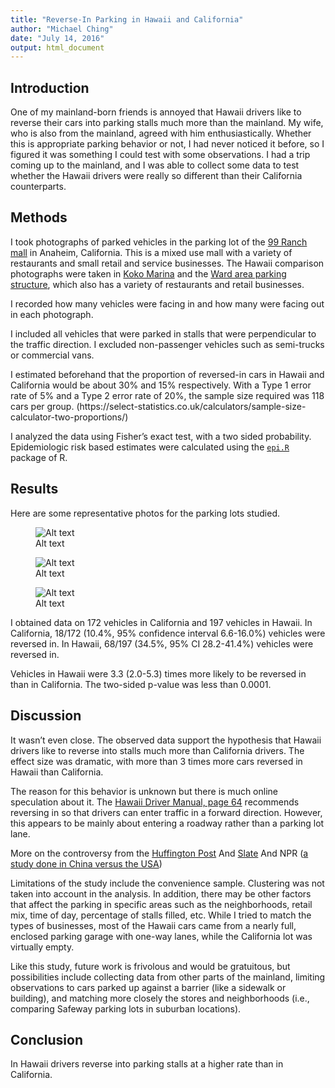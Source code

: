 ```yaml
---
title: "Reverse-In Parking in Hawaii and California"
author: "Michael Ching"
date: "July 14, 2016"
output: html_document
---
```


## Introduction

One of my mainland-born friends is annoyed that Hawaii drivers like to reverse their cars into parking stalls much more than the mainland. My wife, who is also from the mainland, agreed with him enthusiastically. Whether this is appropriate parking behavior or not, I had never noticed it before, so I figured it was something I could test with some observations. I had a trip coming up to the mainland, and I was able to collect some data to test whether the Hawaii drivers were really so different than their California counterparts.

## Methods

I took photographs of parked vehicles in the parking lot of the [99 Ranch mall](https://www.google.com/maps/place/99+Ranch+Market/@33.8411535,-117.9435128,15z/data=!4m5!3m4!1s0x0:0x867c7acd905366a!8m2!3d33.8411535!4d-117.9435128) in Anaheim, California. This is a mixed use mall with a variety of restaurants and small retail and service businesses. The Hawaii comparison photographs were taken in [Koko Marina](https://www.google.com/maps/place/Koko+Marina+Center/@21.2780102,-157.707062,17z/data=!3m1!4b1!4m5!3m4!1s0x7c001265ac2c9e61:0xf24af58b58bfd296!8m2!3d21.2780052!4d-157.7048733) and the [Ward area parking structure](https://www.google.com/maps/place/Nordstrom+Rack+Ward+Village+Shops/@21.2938104,-157.8553068,17z/data=!4m12!1m6!3m5!1s0x7c006dfb62829bb5:0xaac1f817df7b6e43!2sWard+Village!8m2!3d21.2948051!4d-157.8560471!3m4!1s0x0:0x47553222252dff70!8m2!3d21.2933142!4d-157.8514713), which also has a variety of restaurants and retail businesses. 

I recorded how many vehicles were facing in and how many were facing out in each photograph. 

I included all vehicles that were parked in stalls that were perpendicular to the traffic direction. I excluded non-passenger vehicles such as semi-trucks or commercial vans. 

I estimated beforehand that the proportion of reversed-in cars in Hawaii and California would be about 30% and 15% respectively. With a Type 1 error rate of 5% and a Type 2 error rate of 20%, the sample size required was 118 cars per group. (https://select-statistics.co.uk/calculators/sample-size-calculator-two-proportions/)

I analyzed the data using Fisher’s exact test, with a two sided probability. Epidemiologic risk based estimates were calculated using the [`epi.R`](https://cran.r-project.org/web/packages/epiR/epiR.pdf) package of R.

## Results
Here are some representative photos for the parking lots studied.

![Alt text](/path/to/img.jpg "Optional title")

![Alt text](/path/to/img.jpg "Optional title")

![Alt text](/path/to/img.jpg "Optional title")

I obtained data on 172 vehicles in California and 197 vehicles in Hawaii. In California, 18/172 (10.4%, 95% confidence interval 6.6-16.0%) vehicles were reversed in. In Hawaii, 68/197 (34.5%, 95% CI 28.2-41.4%) vehicles were reversed in.

Vehicles in Hawaii were 3.3 (2.0-5.3) times more likely to be reversed in than in California. The two-sided p-value was less than 0.0001.

## Discussion
It wasn’t even close. The observed data support the hypothesis that Hawaii drivers like to reverse into stalls much more than California drivers. The effect size was dramatic, with more than 3 times more cars reversed in Hawaii than California. 

The reason for this behavior is unknown but there is much online speculation about it. The [Hawaii Driver Manual, page 64](https://hidot.hawaii.gov/highways/files/2015/11/mvso-HawaiiDrivers-Manual09.2015.pdf) recommends reversing in so that drivers can enter traffic in a forward direction. However, this appears to be mainly about entering a roadway rather than a parking lot lane.

More on the controversy from the [Huffington Post](http://www.huffingtonpost.com/2015/03/17/reverse-parking-hawaii_n_6887760.html)
And [Slate](http://www.slate.com/articles/life/transport/2011/02/youre_parking_wrong.html)
And NPR ([a study done in China versus the USA](http://www.npr.org/2014/08/27/343623220/parking-behavior-may-reflect-economic-drive))
 
Limitations of the study include the convenience sample. Clustering was not taken into account in the analysis. In addition, there may be other factors that affect the parking in specific areas such as the neighborhoods, retail mix, time of day, percentage of stalls filled, etc. While I tried to match the types of businesses, most of the Hawaii cars came from a nearly full, enclosed parking garage with one-way lanes, while the California lot was virtually empty. 

Like this study, future work is frivolous and would be gratuitous, but possibilities include collecting data from other parts of the mainland, limiting observations to cars parked up against a barrier (like a sidewalk or building), and matching more closely the stores and neighborhoods (i.e., comparing Safeway parking lots in suburban locations).

## Conclusion
In Hawaii drivers reverse into parking stalls at a higher rate than in California. 

